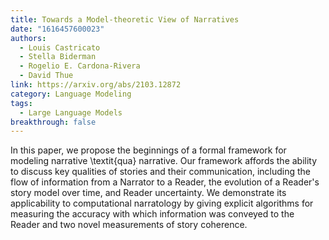 ```yaml
---
title: Towards a Model-theoretic View of Narratives
date: "1616457600023"
authors:
  - Louis Castricato
  - Stella Biderman
  - Rogelio E. Cardona-Rivera
  - David Thue
link: https://arxiv.org/abs/2103.12872
category: Language Modeling
tags:
  - Large Language Models
breakthrough: false
---
```


In this paper, we propose the beginnings of a formal framework for modeling narrative \textit{qua} narrative. Our framework affords the ability to discuss key qualities of stories and their communication, including the flow of information from a Narrator to a Reader, the evolution of a Reader's story model over time, and Reader uncertainty. We demonstrate its applicability to computational narratology by giving explicit algorithms for measuring the accuracy with which information was conveyed to the Reader and two novel measurements of story coherence.
